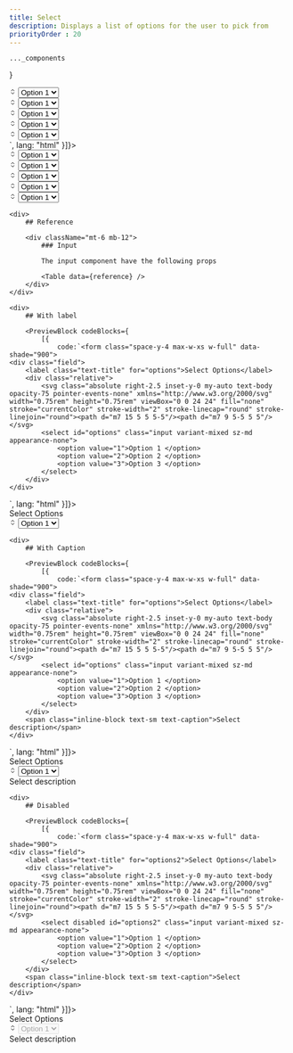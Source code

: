 ```yaml
---
title: Select
description: Displays a list of options for the user to pick from
priorityOrder : 20
---
```



    ..._components
}

<div className="space-y-20">
    <PreviewBlock codeBlocks={
              [{
            code:`<form class="space-y-4 max-w-xs w-full" data-shade="900">
    <div class="field">
        <div class="relative">
            <svg class="absolute right-2.5 inset-y-0 my-auto text-body opacity-75 pointer-events-none" xmlns="http://www.w3.org/2000/svg" width="0.75rem" height="0.75rem" viewBox="0 0 24 24" fill="none" stroke="currentColor" stroke-width="2" stroke-linecap="round" stroke-linejoin="round"><path d="m7 15 5 5 5-5"/><path d="m7 9 5-5 5 5"/></svg>
            <select class="input variant-plain sz-md appearance-none" placeholder="Select an option">
                <option value="1">Option 1 </option>
                <option value="2">Option 2 </option>
                <option value="3">Option 3 </option>
            </select>
        </div>
    </div>
    <div class="field">
        <div class="relative">
            <svg class="absolute right-2.5 inset-y-0 my-auto text-body opacity-75 pointer-events-none" xmlns="http://www.w3.org/2000/svg" width="0.75rem" height="0.75rem" viewBox="0 0 24 24" fill="none" stroke="currentColor" stroke-width="2" stroke-linecap="round" stroke-linejoin="round"><path d="m7 15 5 5 5-5"/><path d="m7 9 5-5 5 5"/></svg>
            <select class="input variant-bottomOutlined sz-md appearance-none" placeholder="Select an option">
                <option value="1">Option 1 </option>
                <option value="2">Option 2 </option>
                <option value="3">Option 3 </option>
            </select>
        </div>
    </div>
    <div class="field">
        <div class="relative">
            <svg class="absolute right-2.5 inset-y-0 my-auto text-body opacity-75 pointer-events-none" xmlns="http://www.w3.org/2000/svg" width="0.75rem" height="0.75rem" viewBox="0 0 24 24" fill="none" stroke="currentColor" stroke-width="2" stroke-linecap="round" stroke-linejoin="round"><path d="m7 15 5 5 5-5"/><path d="m7 9 5-5 5 5"/></svg>
            <select class="input variant-soft sz-md appearance-none" placeholder="Select an option">
                <option value="1">Option 1 </option>
                <option value="2">Option 2 </option>
                <option value="3">Option 3 </option>
            </select>
        </div>
    </div>
    <div class="field">
        <div class="relative">
            <svg class="absolute right-2.5 inset-y-0 my-auto text-body opacity-75 pointer-events-none" xmlns="http://www.w3.org/2000/svg" width="0.75rem" height="0.75rem" viewBox="0 0 24 24" fill="none" stroke="currentColor" stroke-width="2" stroke-linecap="round" stroke-linejoin="round"><path d="m7 15 5 5 5-5"/><path d="m7 9 5-5 5 5"/></svg>
            <select class="input variant-outlined sz-md appearance-none" placeholder="Select an option">
                <option value="1">Option 1 </option>
                <option value="2">Option 2 </option>
                <option value="3">Option 3 </option>
            </select>
        </div>
    </div>
    <div class="field">
        <div class="relative">
            <svg class="absolute right-2.5 inset-y-0 my-auto text-body opacity-75 pointer-events-none" xmlns="http://www.w3.org/2000/svg" width="0.75rem" height="0.75rem" viewBox="0 0 24 24" fill="none" stroke="currentColor" stroke-width="2" stroke-linecap="round" stroke-linejoin="round"><path d="m7 15 5 5 5-5"/><path d="m7 9 5-5 5 5"/></svg>
            <select class="input variant-mixed sz-md appearance-none" placeholder="Select an option">
                <option value="1">Option 1 </option>
                <option value="2">Option 2 </option>
                <option value="3">Option 3 </option>
            </select>
        </div>
    </div>
</form>`,
              lang: "html"
          }]}>
        <form class="space-y-4 max-w-xs w-full" data-shade="900">
            <div class="field">
                <div class="relative">
                    <svg class="absolute right-2.5 inset-y-0 my-auto text-body opacity-75 pointer-events-none" xmlns="http://www.w3.org/2000/svg" width="0.75rem" height="0.75rem" viewBox="0 0 24 24" fill="none" stroke="currentColor" stroke-width="2" stroke-linecap="round" stroke-linejoin="round"><path d="m7 15 5 5 5-5"/><path d="m7 9 5-5 5 5"/></svg>
                    <select class="input variant-plain sz-md appearance-none" placeholder="Select an option">
                        <option value="1">Option 1 </option>
                        <option value="2">Option 2 </option>
                        <option value="3">Option 3 </option>
                    </select>
                </div>
            </div>
            <div class="field">
                <div class="relative">
                    <svg class="absolute right-2.5 inset-y-0 my-auto text-body opacity-75 pointer-events-none" xmlns="http://www.w3.org/2000/svg" width="0.75rem" height="0.75rem" viewBox="0 0 24 24" fill="none" stroke="currentColor" stroke-width="2" stroke-linecap="round" stroke-linejoin="round"><path d="m7 15 5 5 5-5"/><path d="m7 9 5-5 5 5"/></svg>
                    <select class="input variant-bottomOutlined sz-md appearance-none" placeholder="Select an option">
                        <option value="1">Option 1 </option>
                        <option value="2">Option 2 </option>
                        <option value="3">Option 3 </option>
                    </select>
                </div>
            </div>
            <div class="field">
                <div class="relative">
                    <svg class="absolute right-2.5 inset-y-0 my-auto text-body opacity-75 pointer-events-none" xmlns="http://www.w3.org/2000/svg" width="0.75rem" height="0.75rem" viewBox="0 0 24 24" fill="none" stroke="currentColor" stroke-width="2" stroke-linecap="round" stroke-linejoin="round"><path d="m7 15 5 5 5-5"/><path d="m7 9 5-5 5 5"/></svg>
                    <select class="input variant-soft sz-md appearance-none" placeholder="Select an option">
                        <option value="1">Option 1 </option>
                        <option value="2">Option 2 </option>
                        <option value="3">Option 3 </option>
                    </select>
                </div>
            </div>
            <div class="field">
                <div class="relative">
                    <svg class="absolute right-2.5 inset-y-0 my-auto text-body opacity-75 pointer-events-none" xmlns="http://www.w3.org/2000/svg" width="0.75rem" height="0.75rem" viewBox="0 0 24 24" fill="none" stroke="currentColor" stroke-width="2" stroke-linecap="round" stroke-linejoin="round"><path d="m7 15 5 5 5-5"/><path d="m7 9 5-5 5 5"/></svg>
                    <select class="input variant-outlined sz-md appearance-none" placeholder="Select an option">
                        <option value="1">Option 1 </option>
                        <option value="2">Option 2 </option>
                        <option value="3">Option 3 </option>
                    </select>
                </div>
            </div>
            <div class="field">
                <div class="relative">
                    <svg class="absolute right-2.5 inset-y-0 my-auto text-body opacity-75 pointer-events-none" xmlns="http://www.w3.org/2000/svg" width="0.75rem" height="0.75rem" viewBox="0 0 24 24" fill="none" stroke="currentColor" stroke-width="2" stroke-linecap="round" stroke-linejoin="round"><path d="m7 15 5 5 5-5"/><path d="m7 9 5-5 5 5"/></svg>
                    <select class="input variant-mixed sz-md appearance-none" placeholder="Select an option">
                        <option value="1">Option 1 </option>
                        <option value="2">Option 2 </option>
                        <option value="3">Option 3 </option>
                    </select>
                </div>
            </div>
        </form>
    </PreviewBlock>

    <div>
        ## Reference

        <div className="mt-6 mb-12"> 
            ### Input 

            The input component have the following props

            <Table data={reference} />
        </div>
    </div>

    <div>
        ## With label

        <PreviewBlock codeBlocks={
            [{
                code:`<form class="space-y-4 max-w-xs w-full" data-shade="900">
    <div class="field">
        <label class="text-title" for="options">Select Options</label>
        <div class="relative">
            <svg class="absolute right-2.5 inset-y-0 my-auto text-body opacity-75 pointer-events-none" xmlns="http://www.w3.org/2000/svg" width="0.75rem" height="0.75rem" viewBox="0 0 24 24" fill="none" stroke="currentColor" stroke-width="2" stroke-linecap="round" stroke-linejoin="round"><path d="m7 15 5 5 5-5"/><path d="m7 9 5-5 5 5"/></svg>
            <select id="options" class="input variant-mixed sz-md appearance-none">
                <option value="1">Option 1 </option>
                <option value="2">Option 2 </option>
                <option value="3">Option 3 </option>
            </select>
        </div>
    </div>
</form>`,
            lang: "html"
        }]}>
            <form class="space-y-4 max-w-xs w-full" data-shade="900">
                <div class="field">
                    <label class="text-title" for="options">Select Options</label>
                    <div class="relative">
                        <svg class="absolute right-2.5 inset-y-0 my-auto text-body opacity-75 pointer-events-none" xmlns="http://www.w3.org/2000/svg" width="0.75rem" height="0.75rem" viewBox="0 0 24 24" fill="none" stroke="currentColor" stroke-width="2" stroke-linecap="round" stroke-linejoin="round"><path d="m7 15 5 5 5-5"/><path d="m7 9 5-5 5 5"/></svg>
                        <select id="options" class="input variant-mixed sz-md appearance-none">
                            <option value="1">Option 1 </option>
                            <option value="2">Option 2 </option>
                            <option value="3">Option 3 </option>
                        </select>
                    </div>
                </div>
            </form>
        </PreviewBlock>
    </div>

    <div>
        ## With Caption

        <PreviewBlock codeBlocks={
            [{
                code:`<form class="space-y-4 max-w-xs w-full" data-shade="900">
    <div class="field">
        <label class="text-title" for="options">Select Options</label>
        <div class="relative">
            <svg class="absolute right-2.5 inset-y-0 my-auto text-body opacity-75 pointer-events-none" xmlns="http://www.w3.org/2000/svg" width="0.75rem" height="0.75rem" viewBox="0 0 24 24" fill="none" stroke="currentColor" stroke-width="2" stroke-linecap="round" stroke-linejoin="round"><path d="m7 15 5 5 5-5"/><path d="m7 9 5-5 5 5"/></svg>
            <select id="options" class="input variant-mixed sz-md appearance-none">
                <option value="1">Option 1 </option>
                <option value="2">Option 2 </option>
                <option value="3">Option 3 </option>
            </select>
        </div>
        <span class="inline-block text-sm text-caption">Select description</span>
    </div>
</form>`,
            lang: "html"
        }]}>
            <form class="space-y-4 max-w-xs w-full" data-shade="900">
                <div class="field">
                    <label class="text-title" for="options">Select Options</label>
                    <div class="relative">
                        <svg class="absolute right-2.5 inset-y-0 my-auto text-body opacity-75 pointer-events-none" xmlns="http://www.w3.org/2000/svg" width="0.75rem" height="0.75rem" viewBox="0 0 24 24" fill="none" stroke="currentColor" stroke-width="2" stroke-linecap="round" stroke-linejoin="round"><path d="m7 15 5 5 5-5"/><path d="m7 9 5-5 5 5"/></svg>
                        <select id="options" class="input variant-mixed sz-md appearance-none">
                            <option value="1">Option 1 </option>
                            <option value="2">Option 2 </option>
                            <option value="3">Option 3 </option>
                        </select>
                    </div>
                    <span class="inline-block text-sm text-caption">Select description</span>
                </div>
            </form>
        </PreviewBlock>
    </div>

    <div>
        ## Disabled

        <PreviewBlock codeBlocks={
            [{
                code:`<form class="space-y-4 max-w-xs w-full" data-shade="900">
    <div class="field">
        <label class="text-title" for="options2">Select Options</label>
        <div class="relative">
            <svg class="absolute right-2.5 inset-y-0 my-auto text-body opacity-75 pointer-events-none" xmlns="http://www.w3.org/2000/svg" width="0.75rem" height="0.75rem" viewBox="0 0 24 24" fill="none" stroke="currentColor" stroke-width="2" stroke-linecap="round" stroke-linejoin="round"><path d="m7 15 5 5 5-5"/><path d="m7 9 5-5 5 5"/></svg>
            <select disabled id="options2" class="input variant-mixed sz-md appearance-none">
                <option value="1">Option 1 </option>
                <option value="2">Option 2 </option>
                <option value="3">Option 3 </option>
            </select>
        </div>
        <span class="inline-block text-sm text-caption">Select description</span>
    </div>
</form>`,
            lang: "html"
        }]}>
            <form class="space-y-4 max-w-xs w-full" data-shade="900">
                <div class="field">
                    <label class="text-title" for="options2">Select Options</label>
                    <div class="relative">
                        <svg class="absolute right-2.5 inset-y-0 my-auto text-body opacity-75 pointer-events-none" xmlns="http://www.w3.org/2000/svg" width="0.75rem" height="0.75rem" viewBox="0 0 24 24" fill="none" stroke="currentColor" stroke-width="2" stroke-linecap="round" stroke-linejoin="round"><path d="m7 15 5 5 5-5"/><path d="m7 9 5-5 5 5"/></svg>
                        <select disabled id="options2" class="input variant-mixed sz-md appearance-none">
                            <option value="1">Option 1 </option>
                            <option value="2">Option 2 </option>
                            <option value="3">Option 3 </option>
                        </select>
                    </div>
                    <span class="inline-block text-sm text-caption">Select description</span>
                </div>
            </form>
        </PreviewBlock>
    </div>
</div>